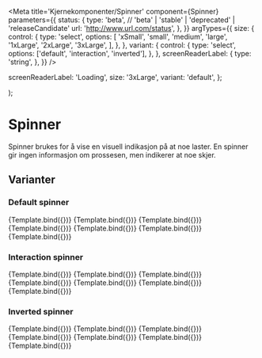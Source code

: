 
<Meta
  title='Kjernekomponenter/Spinner'
  component={Spinner}
  parameters={{
    status: {
      type: 'beta', // 'beta' | 'stable' | 'deprecated' | 'releaseCandidate'
      url: 'http://www.url.com/status',
    },
  }}
  argTypes={{
    size: {
      control: {
        type: 'select',
        options: [
          'xSmall',
          'small',
          'medium',
          'large',
          '1xLarge',
          '2xLarge',
          '3xLarge',
        ],
      },
    },
    variant: {
      control: {
        type: 'select',
        options: ['default', 'interaction', 'inverted'],
      },
    },
    screenReaderLabel: {
      type: 'string',
    },
  }}
/>

  screenReaderLabel: 'Loading',
  size: '3xLarge',
  variant: 'default',
};

  <Spinner
    label={args.screenReaderLabel}
    variant={args.variant}
    size={args.size}
  />
);

# Spinner

<Information text='beta' />
Spinner brukes for å vise en visuell indikasjon på at noe laster. En spinner gir
ingen informasjon om prossesen, men indikerer at noe skjer.

## Varianter

### Default spinner

<Canvas>
  <Story
    name='Default spinner'
    args={{
      size: 'xSmall',
      variant: 'default',
    }}
  >
    {Template.bind({})}
  </Story>
  <Story
    name='Default spinner small'
    args={{
      size: 'small',
      variant: 'default',
    }}
  >
    {Template.bind({})}
  </Story>
  <Story
    name='Default spinner medium'
    args={{
      size: 'medium',
      variant: 'default',
    }}
  >
    {Template.bind({})}
  </Story>
  <Story
    name='Default spinner large'
    args={{
      size: 'large',
      variant: 'default',
    }}
  >
    {Template.bind({})}
  </Story>
  <Story
    name='Default spinner 1xLarge'
    args={{
      size: '1xLarge',
      variant: 'default',
    }}
  >
    {Template.bind({})}
  </Story>
  <Story
    name='Default spinner 2xLarge'
    args={{
      size: '2xLarge',
      variant: 'default',
    }}
  >
    {Template.bind({})}
  </Story>
  <Story
    name='Default spinner 3xLarge'
    args={{
      size: '3xLarge',
      variant: 'default',
    }}
  >
    {Template.bind({})}
  </Story>
</Canvas>

### Interaction spinner

<Canvas>
  <Story
    name='Interaction spinner xSmall'
    args={{
      size: 'xSmall',
      variant: 'interaction',
    }}
  >
    {Template.bind({})}
  </Story>
  <Story
    name='Interaction spinner small'
    args={{
      size: 'small',
      variant: 'interaction',
    }}
  >
    {Template.bind({})}
  </Story>
  <Story
    name='Interaction spinner medium'
    args={{
      size: 'medium',
      variant: 'interaction',
    }}
  >
    {Template.bind({})}
  </Story>
  <Story
    name='Interaction spinner large'
    args={{
      size: 'large',
      variant: 'interaction',
    }}
  >
    {Template.bind({})}
  </Story>
  <Story
    name='Interaction spinner 1xLarge'
    args={{
      size: '1xLarge',
      variant: 'interaction',
    }}
  >
    {Template.bind({})}
  </Story>
  <Story
    name='Interaction spinner 2xLarge'
    args={{
      size: '2xLarge',
      variant: 'interaction',
    }}
  >
    {Template.bind({})}
  </Story>
  <Story
    name='Interaction spinner 3xLarge'
    args={{
      size: '3xLarge',
      variant: 'interaction',
    }}
  >
    {Template.bind({})}
  </Story>
</Canvas>

### Inverted spinner

<Canvas>
  <Story
    name='Inverted spinner xSmall'
    args={{
      size: 'xSmall',
      variant: 'inverted',
    }}
  >
    {Template.bind({})}
  </Story>
  <Story
    name='Inverted spinner small'
    args={{
      size: 'small',
      variant: 'inverted',
    }}
  >
    {Template.bind({})}
  </Story>
  <Story
    name='Inverted spinner medium'
    args={{
      size: 'medium',
      variant: 'inverted',
    }}
  >
    {Template.bind({})}
  </Story>
  <Story
    name='Inverted spinner large'
    args={{
      size: 'large',
      variant: 'inverted',
    }}
  >
    {Template.bind({})}
  </Story>
  <Story
    name='Inverted spinner 1xLarge'
    args={{
      size: '1xLarge',
      variant: 'inverted',
    }}
  >
    {Template.bind({})}
  </Story>
  <Story
    name='Inverted spinner 2xLarge'
    args={{
      size: '2xLarge',
      variant: 'inverted',
    }}
  >
    {Template.bind({})}
  </Story>
  <Story
    name='Inverted spinner 3xLarge'
    args={{
      size: '3xLarge',
      variant: 'inverted',
    }}
  >
    {Template.bind({})}
  </Story>
</Canvas>
